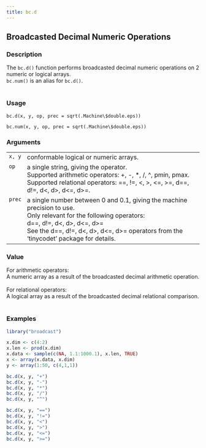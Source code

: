 ```yaml
---
title: bc.d
---
```

## Broadcasted Decimal Numeric Operations {.unnumbered}


### Description

The <code>bc.d()</code> function
performs broadcasted decimal numeric operations on 2 numeric or logical arrays. <br />
<code>bc.num()</code> is an alias for <code>bc.d()</code>. <br /> <br />



### Usage

<pre><code class='language-R'>bc.d(x, y, op, prec = sqrt(.Machine\$double.eps))

bc.num(x, y, op, prec = sqrt(.Machine\$double.eps))
</code></pre>


### Arguments

<table>
<tr><td style = "white-space: collapse; font-family: monospace; vertical-align: top"><code id="x">x</code>, <code id="y">y</code></td>
<td>
conformable logical or numeric arrays.
</td></tr>
<tr><td style = "white-space: collapse; font-family: monospace; vertical-align: top"><code id="op">op</code></td>
<td>
a single string, giving the operator. <br />
Supported arithmetic operators: +, -, *, /, ^, pmin, pmax. <br />
Supported relational operators: ==, !=, &lt;, &gt;, &lt;=, &gt;=, d==, d!=, d&lt;, d&gt;, d&lt;=, d&gt;=. <br />
</td></tr>
<tr><td style = "white-space: collapse; font-family: monospace; vertical-align: top"><code id="prec">prec</code></td>
<td>
a single number between 0 and 0.1, giving the machine precision to use. <br />
Only relevant for the following operators: <br />
d==, d!=, d&lt;, d&gt;, d&lt;=, d&gt;= <br />
See the
d==, d!=, d&lt;, d&gt;, d&lt;=, d&gt;= operators
from the 'tinycodet' package for details. <br />
</td></tr>
</table>


### Value

For arithmetic operators: <br />
A numeric array as a result of the broadcasted decimal arithmetic operation. <br />
<br />
For relational operators: <br />
A logical array as a result of the broadcasted decimal relational comparison. <br />
<br />



### Examples
```r
library("broadcast")

x.dim <- c(4:2)
x.len <- prod(x.dim)
x.data <- sample(c(NA, 1.1:1000.1), x.len, TRUE)
x <- array(x.data, x.dim)
y <- array(1:50, c(4,1,1))

bc.d(x, y, "+")
bc.d(x, y, "-")
bc.d(x, y, "*")
bc.d(x, y, "/")
bc.d(x, y, "^")

bc.d(x, y, "==")
bc.d(x, y, "!=")
bc.d(x, y, "<")
bc.d(x, y, ">")
bc.d(x, y, "<=")
bc.d(x, y, ">=")


```
